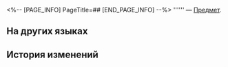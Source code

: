 <%-- [PAGE_INFO]
PageTitle=##
[END_PAGE_INFO] --%>
{{Предмет Инфобокс
|id          = 260009
|Изображение = Предмет .png
|Тип         = 
|Инвентарь   = 
|Редкость    = 2
|Эффект      = 
|Описание    = 
}}
'''''' — [[Предмет]].

==На других языках==
{{На других языках
|en   = 
|zhs  = 
|zht  = 
|ja   = 
|ko   = 
|es   = 
|fr   = 
|ru   = 
|th   = 
|vi   = 
|de   = 
|id   = 
|pt   = 
}}

==История изменений==
{{История изменений|3.5}}